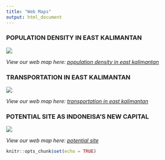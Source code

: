 ```yaml
---
title: "Web Maps"
output: html_document
---
```

### POPULATION DENSITY IN EAST KALIMANTAN

![](img/population density (webmap).jpg)

*View our web map here: [population density in east kalimantan](https://winnielowsl.github.io/Population-Density/#9/-0.6784/116.8767)*


### TRANSPORTATION IN EAST KALIMANTAN

![](img/transportation (webmap).png)

*View our web map here: [transportation in east kalimantan](https://winnielowsl.github.io/Transportation/#10/-1.3189/117.3717)*


### POTENTIAL SITE AS INDONEISA'S NEW CAPITAL

![](img/potential site (webmap).png)

*View our web map here: [potential site](https://winnielowsl.github.io/Site/#13/-1.2747/116.9375)*

```r
knitr::opts_chunk$set(echo = TRUE)
```

